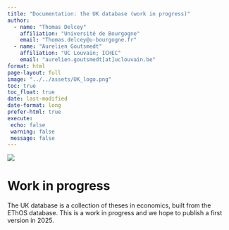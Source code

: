 ```yaml
---
title: "Documentation: the UK database (work in progress)"
author: 
  - name: "Thomas Delcey"
    affiliation: "Université de Bourgogne"
    email: "Thomas.delcey@u-bourgogne.fr"
  - name: "Aurelien Goutsmedt"
    affiliation: "UC Louvain; ICHEC"
    email: "aurelien.goutsmedt[at]uclouvain.be" 
format: html
page-layout: full
image: "../../assets/UK_logo.png"
toc: true
toc_float: true
date: last-modified
date-format: long
prefer-html: true
execute:
 echo: false
 warning: false
 message: false
---
```


::: {.column-margin}
![](../../assets/UK_logo.png)
:::

# Work in progress

The UK database is a collection of theses in economics, built from the EThOS database. This is a work in progress and we hope to publish a first version in 2025.
